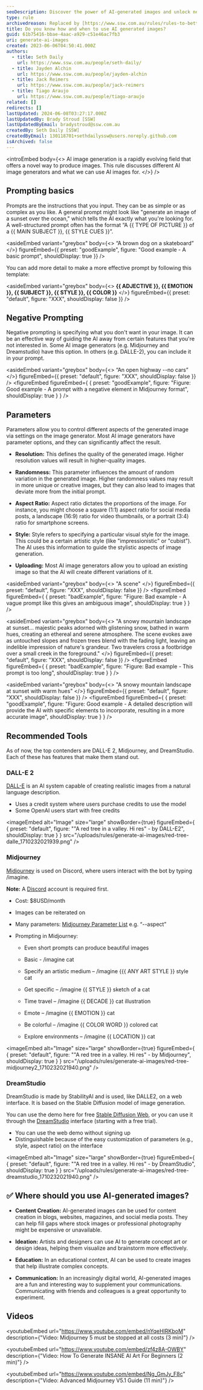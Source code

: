 ```yaml
---
seoDescription: Discover the power of AI-generated images and unlock new creative possibilities!
type: rule
archivedreason: Replaced by [https://www.ssw.com.au/rules/rules-to-better-ai-image-generators/](/rules/rules-to-better-ai-image-generators)
title: Do you know how and when to use AI generated images?
guid: 61b75416-bbae-4aac-a929-c51e46ac7fb3
uri: generate-ai-images
created: 2023-06-06T04:50:41.000Z
authors:
  - title: Seth Daily
    url: https://www.ssw.com.au/people/seth-daily/
  - title: Jayden Alchin
    url: https://www.ssw.com.au/people/jayden-alchin
  - title: Jack Reimers
    url: https://www.ssw.com.au/people/jack-reimers
  - title: Tiago Araujo
    url: https://www.ssw.com.au/people/tiago-araujo
related: []
redirects: []
lastUpdated: 2024-06-08T03:27:17.000Z
lastUpdatedBy: Brady Stroud [SSW]
lastUpdatedByEmail: bradystroud@ssw.com.au
createdBy: Seth Daily [SSW]
createdByEmail: 130118701+sethdailyssw@users.noreply.github.com
isArchived: false
---
```


<introEmbed
  body={<>
AI image generation is a rapidly evolving field that offers a novel way to produce images. This rule discusses different AI image generators and what we can use AI images for.
  </>}
/>
## Prompting basics

Prompts are the instructions that you input. They can be as simple or as complex as you like. A general prompt might look like "generate an image of a sunset over the ocean," which tells the AI exactly what you're looking for. A well-structured prompt often has the format “A &#123;&#123; TYPE OF PICTURE &#125;&#125; of a &#123;&#123; MAIN SUBJECT &#125;&#125;, &#123;&#123; STYLE CUES &#125;&#125;”.


<asideEmbed
  variant="greybox"
  body={<>
    “A brown dog on a skateboard”
  </>}
  figureEmbed={{
    preset: "goodExample",
    figure: "Good example - A basic prompt",
    shouldDisplay: true
  }}
/>


You can add more detail to make a more effective prompt by following this template:


<asideEmbed
  variant="greybox"
  body={<>
    **&#123;&#123; ADJECTIVE &#125;&#125;, &#123;&#123; EMOTION &#125;&#125;, &#123;&#123; SUBJECT &#125;&#125;, &#123;&#123; STYLE &#125;&#125;, &#123;&#123; COLOR &#125;&#125;**
  </>}
  figureEmbed={{
    preset: "default",
    figure: "XXX",
    shouldDisplay: false
  }}
/>


## Negative Prompting

Negative prompting is specifying what you don't want in your image. It can be an effective way of guiding the AI away from certain features that you're not interested in. Some AI image generators (e.g. Midjourney and Dreamstudio) have this option. In others (e.g. DALLE-2), you can include it in your prompt.


<asideEmbed
  variant="greybox"
  body={<>
    “An open highway --no cars”
  </>}
  figureEmbed={{
    preset: "default",
    figure: "XXX",
    shouldDisplay: false
  }}
/>
<figureEmbed figureEmbed={ {
  preset: "goodExample",
  figure: "Figure: Good example - A prompt with a negative element in Midjourney format",
  shouldDisplay: true
} } />


## Parameters

Parameters allow you to control different aspects of the generated image via settings on the image generator. Most AI image generators have parameter options, and they can significantly affect the result.

- **Resolution:** This defines the quality of the generated image. Higher resolution values will result in higher-quality images.

- **Randomness:** This parameter influences the amount of random variation in the generated image. Higher randomness values may result in more unique or creative images, but they can also lead to images that deviate more from the initial prompt.

- **Aspect Ratio:** Aspect ratio dictates the proportions of the image. For instance, you might choose a square (1:1) aspect ratio for social media posts, a landscape (16:9) ratio for video thumbnails, or a portrait (3:4) ratio for smartphone screens.

- **Style:** Style refers to specifying a particular visual style for the image. This could be a certain artistic style (like "impressionistic" or "cubist"). The AI uses this information to guide the stylistic aspects of image generation.

- **Uploading:** Most AI image generators allow you to upload an existing image so that the AI will create different variations of it.


<asideEmbed
  variant="greybox"
  body={<>
    "A scene"
  </>}
  figureEmbed={{
    preset: "default",
    figure: "XXX",
    shouldDisplay: false
  }}
/>
<figureEmbed figureEmbed={ {
  preset: "badExample",
  figure: "Figure: Bad example - A vague prompt like this gives an ambiguous image",
  shouldDisplay: true
} } />



<asideEmbed
  variant="greybox"
  body={<>
    "A snowy mountain landscape at sunset... majestic peaks adorned with glistening snow, bathed in warm hues, creating an ethereal and serene atmosphere. The scene evokes awe as untouched slopes and frozen trees blend with the fading light, leaving an indelible impression of nature's grandeur. Two travelers cross a footbridge over a small creek in the foreground."
  </>}
  figureEmbed={{
    preset: "default",
    figure: "XXX",
    shouldDisplay: false
  }}
/>
<figureEmbed figureEmbed={ {
  preset: "badExample",
  figure: "Figure: Bad example - This prompt is too long",
  shouldDisplay: true
} } />



<asideEmbed
  variant="greybox"
  body={<>
    "A snowy mountain landscape at sunset with warm hues"
  </>}
  figureEmbed={{
    preset: "default",
    figure: "XXX",
    shouldDisplay: false
  }}
/>
<figureEmbed figureEmbed={ {
  preset: "goodExample",
  figure: "Figure: Good example - A detailed description will provide the AI with specific elements to incorporate, resulting in a more accurate image",
  shouldDisplay: true
} } />


## Recommended Tools

As of now, the top contenders are DALL-E 2, Midjourney, and DreamStudio. Each of these has features that make them stand out.

### DALL-E 2

[DALL-E](https://openai.com/dall-e-2) is an AI system capable of creating realistic images from a natural language description.

- Uses a credit system where users purchase credits to use the model
- Some OpenAI users start with free credits

<imageEmbed
  alt="Image"
  size="large"
  showBorder={true}
  figureEmbed={ {
    preset: "default",
    figure: "\"A red tree in a valley. Hi res\" - by DALL-E2",
    shouldDisplay: true
  } }
  src="/uploads/rules/generate-ai-images/red-tree-dalle_1710232021939.png"
/>


### Midjourney

[Midjourney](https://www.midjourney.com/home/) is used on Discord, where users interact with the bot by typing /imagine.

**Note:** A [Discord](https://discord.com/) account is required first.

- Cost: $8USD/month

- Images can be reiterated on

- Many parameters: [Midjourney Parameter List](https://docs.midjourney.com/docs/parameter-list) e.g. “--aspect”

- Prompting in Midjourney:

  - Even short prompts can produce beautiful images

  - Basic - /imagine cat

  - Specify an artistic medium – /imagine &#123;&#123;{ ANY ART STYLE &#125;&#125; style cat

  - Get specific – /imagine &#123;&#123; STYLE &#125;&#125; sketch of a cat

  - Time travel – /imagine &#123;&#123; DECADE &#125;&#125; cat illustration

  - Emote – /imagine &#123;&#123; EMOTION &#125;&#125; cat

  - Be colorful – /imagine &#123;&#123; COLOR WORD &#125;&#125; colored cat

  - Explore environments – /imagine &#123;&#123; LOCATION &#125;&#125; cat

<imageEmbed
  alt="Image"
  size="large"
  showBorder={true}
  figureEmbed={ {
    preset: "default",
    figure: "\"A red tree in a valley. Hi res\" - by Midjourney",
    shouldDisplay: true
  } }
  src="/uploads/rules/generate-ai-images/red-tree-midjourney2_1710232021940.png"
/>


### DreamStudio

DreamStudio is made by StabilityAI and is used, like DALLE2, on a web interface. It is based on the Stable Diffusion model of image generation.

You can use the demo here for free [Stable Diffusion Web](https://stablediffusionweb.com/#demo), or you can use it through the [DreamStudio](https://beta.dreamstudio.ai/dream) interface (starting with a free trial).

- You can use the web demo without signing up
- Distinguishable because of the easy customization of parameters (e.g., style, aspect ratio) on the interface

<imageEmbed
  alt="Image"
  size="large"
  showBorder={true}
  figureEmbed={ {
    preset: "default",
    figure: "\"A red tree in a valley. Hi res\" - by DreamStudio",
    shouldDisplay: true
  } }
  src="/uploads/rules/generate-ai-images/red-tree-dreamstudio_1710232021940.png"
/>


## ✅ Where should you use AI-generated images?

- **Content Creation:** AI-generated images can be used for content creation in blogs, websites, magazines, and social media posts. They can help fill gaps where stock images or professional photography might be expensive or unavailable.

- **Ideation:** Artists and designers can use AI to generate concept art or design ideas, helping them visualize and brainstorm more effectively.

- **Education:** In an educational context, AI can be used to create images that help illustrate complex concepts.

- **Communication:** In an increasingly digital world, AI-generated images are a fun and interesting way to supplement your communications. Communicating with friends and colleagues is a great opportunity to experiment.

## Videos


<youtubeEmbed url="https://www.youtube.com/embed/nYqeHIRKboM" description={"Video: Midjourney 5 must be stopped at all costs (3 min)"} />



<youtubeEmbed url="https://www.youtube.com/embed/zf4z8A-OWBY" description={"Video: How To Generate INSANE AI Art For Beginners (2 min)"} />



<youtubeEmbed url="https://www.youtube.com/embed/Ng_GmJy_F8c" description={"Video: Advanced Midjourney V5.1 Guide (11 min)"} />
